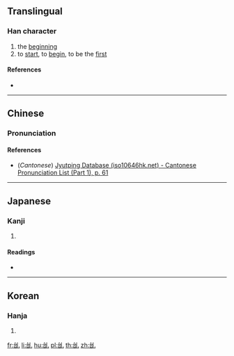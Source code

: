 {{character info/new}}
==Translingual==

===Han character===
{{Han char|rn=5|rad=乙|as=05|sn=6|four=22610|canj=IRU|ids=⿰台乚}}

# the [[beginning]]
# to [[start]], to [[begin]], to be the [[first]]

====References====
* {{Han ref|kx=0084.110|dkj=00181|dj=0171.100|hdz=10053.120|uh=4E68|ud=20072}}

----

==Chinese==
{{zh-forms}}

===Pronunciation===
{{zh-pron
|m=shǐ
|c=ci2
|mc=
|oc=
|ma=
|cat=n,v
}}

====References====
* (''Cantonese'') [http://www.iso10646hk.net/jp/document/download.jsp Jyutping Database (iso10646hk.net) - Cantonese Pronunciation List (Part 1), p. 61]

----

==Japanese==

===Kanji===
{{ja-kanji|grade=|rs=乙05}}

# {{defn|lang=ja|sort=乙05}}

====Readings====
* {{ja-readings|on=[[し]] (shi)|kun=[[はじめる]] (hajimeru), [[はじまる]] (hajimaru)}}

----

==Korean==

===Hanja===
{{ko-hanja|hangeul=시|rv=si|mr=si}}

# {{defn|lang=ko|sort=乙05}}

[[fr:乨]]
[[li:乨]]
[[hu:乨]]
[[pl:乨]]
[[th:乨]]
[[zh:乨]]